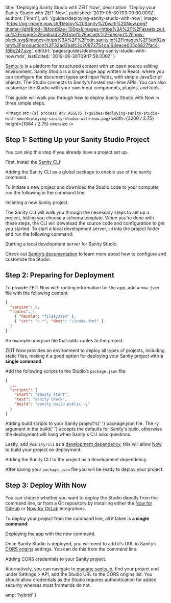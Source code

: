 
  title: 'Deploying Sanity Studio with ZEIT Now',
  description: 'Deploy your Sanity Studio with ZEIT Now.',
  published: '2019-05-30T03:00:00.000Z',
  authors: ['knut'],
  url: '/guides/deploying-sanity-studio-with-now',
  image:
    'https://og-image.now.sh/Deploy%20Sanity%20with%20Now.png?theme=light&md=1&fontSize=100px&images=https%3A%2F%2Fassets.zeit.co%2Fimage%2Fupload%2Ffront%2Fassets%2Fdesign%2Fnow-black.svg&images=https%3A%2F%2Fcdn.sanity.io%2Fimages%2F3do82whm%2Fproduction%2F32ad3bafc3c20872754ca164eece005c6827fac4-186x247.svg',
  editUrl: 'pages/guides/deploying-sanity-studio-with-now.mdx',
  lastEdited: '2019-08-30T09:17:58.000Z'
}

[Sanity.io](https://www.sanity.io) is a platform for structured content with an open source editing environment. Sanity Studio is a single page app written in React, where you can configure the document types and input fields, with simple JavaScript objects. The Studio connects to Sanity’s hosted real-time APIs. You can also customize the Studio with your own input components, plugins, and tools.

This guide will walk you through how to deploy Sanity Studio with Now in three simple steps.

<Image
  src={`${
    process.env.ASSETS
  }/guides/deploying-sanity-studio-with-now/deploying-sanity-studio-with-now.png`}
  width={3200 / 2.75}
  height={1684 / 2.75}
  oversize
/>

## Step 1: Setting Up your Sanity Studio Project

<Note>You can skip this step if you already have a project set up.</Note>

First, install the [Sanity CLI](https://www.npmjs.com/package/@sanity/cli):

<Snippet dark text="npm i -g @sanity/cli" />
<Caption>Adding the Sanity CLI as a global package to enable use of the <InlineCode>sanity</InlineCode> command.</Caption>

To initiate a new project and download the Studio code to your computer, run the following in the command line:

<Snippet dark text="sanity init" />
<Caption>Initiating a new Sanity project.</Caption>

The Sanity CLI will walk you through the necessary steps to set up a project, letting you choose a schema template. When you're done with these steps, the CLI will download the source code and configuration to get you started. To start a local development server, `cd` into the project folder and run the following command:

<Snippet dark text="sanity start" />
<Caption>Starting a local development server for Sanity Studio.</Caption>

Check out [Sanity’s documentation](https://sanity.io/docs) to learn more about how to configure and customize the Studio.

## Step 2: Preparing for Deployment

To provide ZEIT Now with routing information for the app, add a `now.json` file with the following content:

```json
{
  "version": 2,
  "routes": [
    { "handle": "filesystem" },
    { "src": "/.*", "dest": "/index.html" }
  ]
}
```

<Caption>
  An example <InlineCode>now.json</InlineCode> file that adds routes to the
  project.
</Caption>

ZEIT Now provides an environment to deploy all types of projects, including static files, making it a good option for deploying your Sanity project with **a single command**.

Add the following scripts to the Studio’s `package.json` file:

```json
{
  ...
  "scripts": {
    "start": "sanity start",
    "test": "sanity check",
    "build": "sanity build public -y"
  }
}
```

<Caption>
  Adding build scripts to your Sanity project's{' '}
  <InlineCode>package.json</InlineCode> file.
</Caption>

<Note>
  The <InlineCode>-y</InlineCode> argument in the <InlineCode>build</InlineCode>{' '}
  accepts the defaults for Sanity's build, otherwise the deployment will hang
  when Sanity's CLI asks questions.
</Note>

Lastly, add `@sanity/cli` as a [development dependency](https://docs.npmjs.com/specifying-dependencies-and-devdependencies-in-a-package-json-file), this will allow [Now](/now) to build your project on deployment.

<Snippet dark text="npm i -D @sanity/cli" />
<Caption>
  Adding the Sanity CLI to the project as a development dependency.
</Caption>

After saving your `package.json` file you will be ready to deploy your project.

## Step 3: Deploy With Now

You can choose whether you want to deploy the Studio directly from the command line, or from a Git repository by installing either the [Now for GitHub](https://zeit.co/docs/v2/integrations/now-for-github) or [Now for GitLab](https://zeit.co/docs/v2/integrations/now-for-gitlab) integrations.

To deploy your project from the command line, all it takes is **a single command**:

<Snippet dark text="now" />

<Caption>
  Deploying the app with the <InlineCode>now</InlineCode> command.
</Caption>

Once Sanity Studio is deployed, you will need to add it's URL to Sanity’s [CORS origins](https://www.sanity.io/docs/front-ends/cors) settings. You can do this from the command line:

<Snippet dark text="sanity cors add https://your-url.now.sh --credentials" />
<Caption>Adding CORS credentials to your Sanity project.</Caption>

Alternatively, you can navigate to [manage.sanity.io](https://manage.sanity.io), find your project and under Settings > API, add the Studio URL to the CORS origins list. You should allow credentials as the Studio requires authentication for added security whereas most frontends do not.


  amp: 'hybrid'
}
